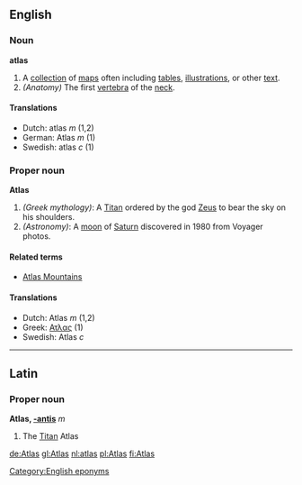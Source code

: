 ==English==
=== Noun ===
'''atlas'''

#A [[collection]] of [[map]]s often including [[table]]s, [[illustration]]s, or other [[text]].
#''(Anatomy)'' The first [[vertebra]] of the [[neck]].

====Translations====
*Dutch: atlas ''m'' (1,2)
*German: Atlas ''m'' (1)
*Swedish: atlas ''c'' (1)

=== Proper noun ===
'''Atlas'''

#''(Greek mythology)'': A [[Titan]] ordered by the god [[Zeus]] to bear the sky on his shoulders.
#''(Astronomy)'': A [[moon]] of [[Saturn]] discovered in 1980 from Voyager photos.

====Related terms====
*[[Atlas Mountains]]

====Translations====
*Dutch: Atlas ''m'' (1,2)
*Greek: [[Ατλας]] (1)
*Swedish: Atlas ''c''

----

==Latin==
===Proper noun===
'''Atlas, [[Wiktionary Appendix:Latin third declension|-antis]]''' ''m''

#The [[Titan]] Atlas

[[Category:English eponyms]]
[[de:Atlas]]
[[gl:Atlas]]
[[nl:atlas]]
[[pl:Atlas]]
[[fi:Atlas]]
